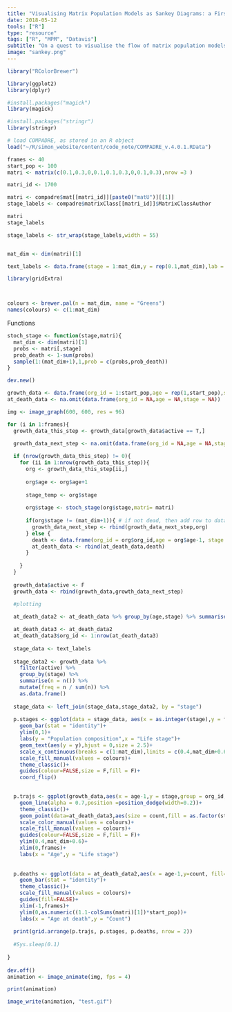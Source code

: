 ```yaml
---
title: "Visualising Matrix Population Models as Sankey Diagrams: a First Attempt with R Package riverplot"
date: 2018-05-12
tools: ["R"]
type: "resource"
tags: ["R", "MPM", "Datavis"]
subtitle: "On a quest to visualise the flow of matrix population models"
image: "sankey.png"
---
```




```r

library("RColorBrewer")

library(ggplot2)
library(dplyr)

#install.packages("magick")
library(magick)

#install.packages("stringr")
library(stringr)

# load COMPADRE, as stored in an R object
load("~/R/simon_website/content/code_note/COMPADRE_v.4.0.1.RData")

```

```r
frames <- 40
start_pop <- 100
matri <- matrix(c(0.1,0.3,0,0.1,0.1,0.3,0,0.1,0.3),nrow =3 )

matri_id <- 1700

matri <- compadre$mat[[matri_id]][paste0("matU")][[1]]
stage_labels <- compadre$matrixClass[[matri_id]]$MatrixClassAuthor

matri
stage_labels

stage_labels <- str_wrap(stage_labels,width = 55)


mat_dim <- dim(matri)[1]

text_labels <- data.frame(stage = 1:mat_dim,y = rep(0.1,mat_dim),lab = stage_labels)

library(gridExtra)



colours <- brewer.pal(n = mat_dim, name = "Greens")
names(colours) <- c(1:mat_dim)
```


Functions

```r
stoch_stage <- function(stage,matri){
  mat_dim <- dim(matri)[1]
  probs <- matri[,stage]
  prob_death <- 1-sum(probs)
  sample(1:(mat_dim+1),1,prob = c(probs,prob_death))
}

```

```r

dev.new()

growth_data <- data.frame(org_id = 1:start_pop,age = rep(1,start_pop),stage = rep(1,start_pop),active = rep(T,start_pop),stringsAsFactors = F)
at_death_data <- na.omit(data.frame(org_id = NA,age = NA,stage = NA))

img <- image_graph(600, 600, res = 96)

for (i in 1:frames){
  growth_data_this_step <- growth_data[growth_data$active == T,]
  
  growth_data_next_step <- na.omit(data.frame(org_id = NA,age = NA,stage = NA,active = NA))

  if (nrow(growth_data_this_step) != 0){
    for (ii in 1:nrow(growth_data_this_step)){
      org <- growth_data_this_step[ii,]
      
      org$age <- org$age+1
      
      stage_temp <- org$stage
      
      org$stage <- stoch_stage(org$stage,matri= matri)
      
      if(org$stage != (mat_dim+1)){ # if not dead, then add row to data frame
        growth_data_next_step <- rbind(growth_data_next_step,org)
      } else {
        death <- data.frame(org_id = org$org_id,age = org$age-1, stage = stage_temp)
        at_death_data <- rbind(at_death_data,death)
      }
      
    }
  }
  
  growth_data$active <- F
  growth_data <- rbind(growth_data,growth_data_next_step)

  #plotting
  
  at_death_data2 <- at_death_data %>% group_by(age,stage) %>% summarise(count = n()) %>% as.data.frame()

  at_death_data3 <- at_death_data2 
  at_death_data3$org_id <- 1:nrow(at_death_data3)
  
  stage_data <- text_labels
  
  stage_data2 <- growth_data %>% 
    filter(active) %>% 
    group_by(stage) %>% 
    summarise(n = n()) %>% 
    mutate(freq = n / sum(n)) %>%
    as.data.frame()
  
  stage_data <- left_join(stage_data,stage_data2, by = "stage")
  
  p.stages <- ggplot(data = stage_data, aes(x = as.integer(stage),y = freq,fill = as.factor(stage),label = lab))+
    geom_bar(stat = "identity")+
    ylim(0,1)+
    labs(y = "Population composition",x = "Life stage")+
    geom_text(aes(y = y),hjust = 0,size = 2.5)+
    scale_x_continuous(breaks = c(1:mat_dim),limits = c(0.4,mat_dim+0.6))+
    scale_fill_manual(values = colours)+
    theme_classic()+
    guides(colour=FALSE,size = F,fill = F)+
    coord_flip()
    

  p.trajs <- ggplot(growth_data,aes(x = age-1,y = stage,group = org_id,colour = as.factor(stage)))+
    geom_line(alpha = 0.7,position =position_dodge(width=0.2))+
    theme_classic()+
    geom_point(data=at_death_data3,aes(size = count,fill = as.factor(stage)),pch = 21,colour = "black")+ 
    scale_color_manual(values = colours)+
    scale_fill_manual(values = colours)+
    guides(colour=FALSE,size = F,fill = F)+
    ylim(0.4,mat_dim+0.6)+
    xlim(0,frames)+
    labs(x = "Age",y = "Life stage")
  
  
  p.deaths <- ggplot(data = at_death_data2,aes(x = age-1,y=count, fill= as.factor(stage)) )+
    geom_bar(stat = "identity")+
    theme_classic()+
    scale_fill_manual(values = colours)+
    guides(fill=FALSE)+
    xlim(-1,frames)+
    ylim(0,as.numeric((1.1-colSums(matri)[1])*start_pop))+
    labs(x = "Age at death",y = "Count")
  
  print(grid.arrange(p.trajs, p.stages, p.deaths, nrow = 2))
  
  #Sys.sleep(0.1)
  
}
  
dev.off()
animation <- image_animate(img, fps = 4)

print(animation)

image_write(animation, "test.gif")




```


